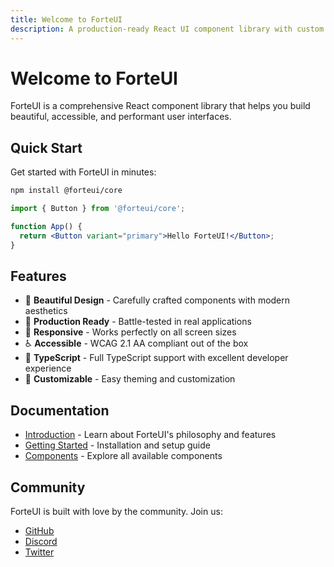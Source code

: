 ```yaml
---
title: Welcome to ForteUI
description: A production-ready React UI component library with custom design system and Plus Jakarta Sans typography.
---
```


# Welcome to ForteUI

ForteUI is a comprehensive React component library that helps you build beautiful, accessible, and performant user interfaces.

## Quick Start

Get started with ForteUI in minutes:

```bash
npm install @forteui/core
```

```jsx
import { Button } from '@forteui/core';

function App() {
  return <Button variant="primary">Hello ForteUI!</Button>;
}
```

## Features

- 🎨 **Beautiful Design** - Carefully crafted components with modern aesthetics
- 🚀 **Production Ready** - Battle-tested in real applications
- 📱 **Responsive** - Works perfectly on all screen sizes
- ♿ **Accessible** - WCAG 2.1 AA compliant out of the box
- 🎯 **TypeScript** - Full TypeScript support with excellent developer experience
- 🎨 **Customizable** - Easy theming and customization

## Documentation

- [Introduction](/docs/introduction) - Learn about ForteUI's philosophy and features
- [Getting Started](/docs/getting-started) - Installation and setup guide
- [Components](/docs/components) - Explore all available components

## Community

ForteUI is built with love by the community. Join us:

- [GitHub](https://github.com/your-org/forteui)
- [Discord](https://discord.gg/forteui)
- [Twitter](https://twitter.com/forteui)
